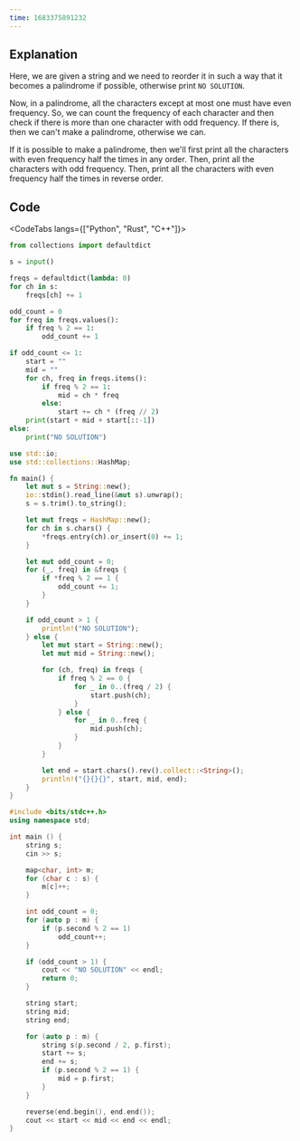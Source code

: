 ```yaml
---
time: 1683375891232
---
```


## Explanation



Here, we are given a string and we need to reorder it in such a way that it becomes a palindrome if possible, otherwise print `NO SOLUTION`.

Now, in a palindrome, all the characters except at most one must have even frequency. So, we can count the frequency of each character and then check if there is more than one character with odd frequency. If there is, then we can't make a palindrome, otherwise we can.

If it is possible to make a palindrome, then we'll first print all the characters with even frequency half the times in any order. Then, print all the characters with odd frequency. Then, print all the characters with even frequency half the times in reverse order.

## Code



<CodeTabs langs={["Python", "Rust", "C++"]}>

```python
from collections import defaultdict

s = input()

freqs = defaultdict(lambda: 0)
for ch in s:
    freqs[ch] += 1

odd_count = 0
for freq in freqs.values():
    if freq % 2 == 1:
        odd_count += 1

if odd_count <= 1:
    start = ""
    mid = ""
    for ch, freq in freqs.items():
        if freq % 2 == 1:
            mid = ch * freq
        else:
            start += ch * (freq // 2)
    print(start + mid + start[::-1])
else:
    print("NO SOLUTION")
```

```rust
use std::io;
use std::collections::HashMap;

fn main() {
    let mut s = String::new();
    io::stdin().read_line(&mut s).unwrap();
    s = s.trim().to_string();

    let mut freqs = HashMap::new();
    for ch in s.chars() {
        *freqs.entry(ch).or_insert(0) += 1;
    }

    let mut odd_count = 0;
    for (_, freq) in &freqs {
        if *freq % 2 == 1 {
            odd_count += 1;
        }
    }

    if odd_count > 1 {
        println!("NO SOLUTION");
    } else {
        let mut start = String::new();
        let mut mid = String::new();

        for (ch, freq) in freqs {
            if freq % 2 == 0 {
                for _ in 0..(freq / 2) {
                    start.push(ch);
                }
            } else {
                for _ in 0..freq {
                    mid.push(ch);
                }
            }
        }

        let end = start.chars().rev().collect::<String>();
        println!("{}{}{}", start, mid, end);
    }
}
```

```cpp
#include <bits/stdc++.h>
using namespace std;

int main () {
    string s;
    cin >> s;

    map<char, int> m;
    for (char c : s) {
        m[c]++;
    }

    int odd_count = 0;
    for (auto p : m) {
        if (p.second % 2 == 1)
            odd_count++;
    }

    if (odd_count > 1) {
        cout << "NO SOLUTION" << endl;
        return 0;
    }

    string start;
    string mid;
    string end;

    for (auto p : m) {
        string s(p.second / 2, p.first);
        start += s;
        end += s;
        if (p.second % 2 == 1) {
            mid = p.first;
        }
    }

    reverse(end.begin(), end.end());
    cout << start << mid << end << endl;
}
```

</CodeTabs>
